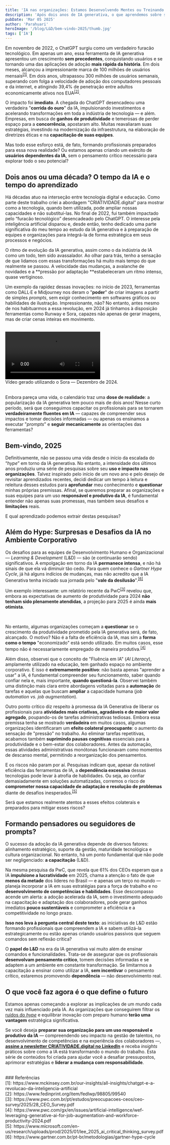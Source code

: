```yaml
---
title: 'IA nas organizações: Estamos Desenvolvendo Mentes ou Treinando Seguidores de Prompts?'
description: 'Após dois anos de IA generativa, o que aprendemos sobre seu impacto no desenvolvimento humano?'
pubDate: 'Mar 05 2025'
author: 'Parahuari'
heroImage: '/blog/L&D/bem-vindo-2025/thumb.jpg'
tags: ['IA']
---
```


Em novembro de 2022, o ChatGPT surgiu como um verdadeiro furacão tecnológico. Em apenas um ano, essa ferramenta de IA generativa apresentou um crescimento **sem precedentes**, conquistando usuários e se tornando uma das aplicações de adoção **mais rápida da história**. Em dois meses, alcançou a impressionante marca de 100 milhões de usuários mensais<sup>[[1]](#1)</sup>. Em dois anos, ultrapassou 300 milhões de usuários semanais, superando com folga a velocidade de adoção dos computadores pessoais e da internet, e atingindo 39,4% de penetração entre adultos economicamente ativos nos EUA<sup>[[2]](#2)</sup>.

O impacto foi **imediato**. A chegada do ChatGPT desencadeou uma verdadeira "**corrida do ouro**" da IA, impulsionando investimentos e acelerando transformações em toda a indústria de tecnologia — e além. Empresas, em busca de **ganhos de produtividade** e temerosas de perder espaço para a **concorrência**, apostaram alto. Muitas reavaliaram suas estratégias, investindo na modernização da infraestrutura, na elaboração de diretrizes éticas e na **capacitação de suas equipes**. 

Mas todo esse esforço está, de fato, formando profissionais preparados para essa nova realidade? Ou estamos apenas criando um exército de **usuários dependentes da IA**, sem o pensamento crítico necessário para explorar todo o seu potencial?

## Dois anos ou uma década? O tempo da IA e o tempo do aprendizado
Há décadas atuo na interseção entre tecnologia digital e educação. Como parte deste trabalho criei a abordagem "CRIATIVIDADE.digital" para mostrar como a tecnologia, quando bem utilizada, pode ampliar nossas capacidades e não substituí-las. No final de 2022, fui também impactado pelo “furacão tecnológico” desencadeado pelo ChatGPT. O interesse pela inteligência artificial disparou e, desde então, tenho dedicado uma parte significativa do meu tempo ao estudo da IA generativa e à preparação de equipes e organizações para integrá-la de forma estratégica em seus processos e negócios.

O ritmo de evolução da IA generativa, assim como o da indústria de IA como um todo, tem sido avassalador. Ao olhar para trás, tenho a sensação de que lidamos com essas transformações há muito mais tempo do que realmente se passou. A velocidade das mudanças, a avalanche de novidades e a **pressão por adaptação **estabeleceram um ritmo intenso, quase vertiginoso. 

Um exemplo da rapidez dessas inovações: no início de 2023, ferramentas como DALL·E e Midjourney nos deram o "**poder**" de criar imagens a partir de simples *prompts*, sem exigir conhecimento em softwares gráficos ou habilidades de ilustração. Impressionante, não? No entanto, antes mesmo de nos habituarmos a essa revolução, em 2024 já tínhamos à disposição ferramentas como Runway e Sora, capazes não apenas de gerar imagens, mas de criar cenas inteiras em movimento.  

<center>
<Imagem img='/blog/L&D/bem-vindo-2025/super-dog-midjourney-feb2023.png' caption='Imagem gerada utilizando o MidJourney — Fevereiro de 2023.' />
</center>

<br />
<video class="h-full w-full object-cover" loop="" autoplay="" playsinline=""><source type="video/mp4" src="https://cdn.openai.com/sora/landing-page/md/013-20241205_1850_Loop Video_loop_01jecxzmtfesctgnq085gj8cab.mp4.mp4" />
</video>
<figcaption class="figure-caption text-center mt-2">Vídeo gerado utilizando o Sora — Dezembro de 2024.</figcaption>
<br />

Embora pareça uma vida, o calendário traz uma **dose de realidade**: a popularização da IA generativa tem pouco mais de dois anos! Nesse curto período, será que conseguimos capacitar os profissionais para se tornarem **verdadeiramente fluentes em IA** — capazes de compreender seus impactos e tomar decisões informadas — ou apenas os ensinamos a executar "*prompts*" e **seguir mecanicamente** as orientações das ferramentas?

## Bem-vindo, 2025
Definitivamente, não se passou uma vida desde o início da escalada do “*hype*” em torno da IA generativa. No entanto, a intensidade dos últimos anos produziu uma série de pesquisas sobre seu **uso e impacto nas organizações**. Talvez inspirado pelo início de um novo ano e pelo desejo de revisitar  aprendizados recentes, decidi dedicar um tempo à leitura e releitura desses estudos para **aprofundar** meu conhecimento e **questionar** minhas próprias premissas. Afinal, se queremos preparar as organizações e suas equipes para um uso **responsável e produtivo da IA**, é fundamental entender não apenas suas promessas, mas também seus desafios e **limitações** reais.

E qual aprendizado podemos extrair destas pesquisas?

## Além do Hype: Surpresas e Desafios da IA no Ambiente Corporativo
Os desafios para as equipes de Desenvolvimento Humano e Organizacional — *Learning & Development* (L&D) — são (e continuarão sendo) significativos. A empolgação em torno da IA **permanece intensa**, e não há sinais de que ela vá diminuir tão cedo. Para quem conhece o *Gartner Hype Cycle*, já há alguns indícios de mudanças, mas não acredito que a IA Generativa tenha iniciado sua jornada pelo "**vale da desilusão**".<sup>[[6]](#6)</sup>

Um exemplo interessante: um relatório recente da PwC<sup>[[3]](#3)</sup> revelou que, embora as expectativas de aumento de produtividade para 2024 **não tenham sido plenamente atendidas**, a projeção para 2025 é ainda **mais otimista**.
 
<center>
<Imagem img='/blog/L&D/bem-vindo-2025/PwC-expectativa-e-realidade.png' caption='PwC — 28ª CEO Survey.' />
</center>
<br />

No entanto, algumas organizações começam a **questionar** se o crescimento da produtividade prometido pela IA generativa será, de fato, alcançado. O motivo? Não é a falta de eficiência da IA, mas sim a **forma como o tempo** "economizado" está sendo utilizado. Em muitos casos, esse tempo não é necessariamente empregado de maneira produtiva.<sup>[[4]](#4)</sup>

Além disso, observei que o conceito de "Fluência em IA" (*AI Literacy*), amplamente utilizado na educação, tem ganhado espaço no ambiente corporativo. E isso é **extremamente positivo**: não basta apenas "aprender a usar" a IA, é fundamental compreender seu funcionamento, saber quando confiar nela e, mais importante, **quando questioná-la**. Observei também uma distinção mais clara entre abordagens voltadas para a **automação** de tarefas e aquelas que buscam **ampliar** a capacidade humana (*job automation vs. job augmentation*).

Outro ponto crítico diz respeito à promessa da IA Generativa de liberar os profissionais para **atividades mais criativas, agradáveis e de maior valor agregado**, poupando-os de tarefas administrativas tediosas. Embora essa premissa tenha se mostrado **verdadeira** em muitos casos, algumas organizações identificaram um **efeito colateral preocupante**: o aumento da sensação de "pressão" no trabalho. Ao eliminar tarefas repetitivas, acabamos também **suprimindo pausas cognitivas** essenciais para a produtividade e o bem-estar dos colaboradores. Antes da automação, essas atividades administrativas monótonas funcionavam como momentos de descanso mental, permitindo a reorganização dos pensamentos.

E os riscos não param por aí. Pesquisas indicam que, apesar da notável eficiência das ferramentas de IA, a **dependência excessiva** dessas tecnologias pode levar à atrofia de habilidades. Ou seja, ao confiar demasiadamente em soluções automatizadas, corremos o risco de **comprometer nossa capacidade de adaptação e resolução de problemas** diante de desafios inesperados.<sup>[[5]](#5)</sup>

Será que estamos realmente atentos a esses efeitos colaterais e preparados para mitigar esses riscos?

## Formando pensadores ou seguidores de prompts?
O sucesso da adoção da IA generativa depende de diversos fatores: alinhamento estratégico, suporte da gestão, maturidade tecnológica e cultura organizacional. No entanto, há um ponto fundamental que não pode ser negligenciado: **a capacitação** (L&D).

Na mesma pesquisa da PwC, que revela que 61% dos CEOs esperam que a IA **impulsione a lucratividade** em 2025, chama a atenção o fato de que **menos da metade** dos líderes no Brasil — e apenas um terço no mundo — planeja incorporar a IA em suas estratégias para a força de trabalho e no **desenvolvimento de competências e habilidades**. Esse descompasso acende um alerta: a adoção acelerada da IA, sem o investimento adequado na capacitação e adaptação dos colaboradores, pode gerar ganhos imediatos **pouco sustentáveis** e comprometer a eficiência e a competitividade no longo prazo.

**Isso nos leva à pergunta central deste texto**: as iniciativas de L&D estão formando profissionais que compreendem a IA e sabem utilizá-la estrategicamente ou estão apenas criando usuários passivos que seguem comandos sem reflexão crítica?

O **papel do L&D** na era da IA generativa vai muito além de ensinar comandos e funcionalidades. Trata-se de assegurar que os profissionais **desenvolvam pensamento crítico**, tomem decisões informadas e se adaptem a um ambiente em constante transformação. Se limitarmos a capacitação a ensinar como utilizar a IA, **sem incentivar** o pensamento crítico, estaremos promovendo **dependência** — não desenvolvimento real.

## O que você faz agora é o que define o futuro
Estamos apenas começando a explorar as implicações de um mundo cada vez mais influenciado pela IA. As organizações que conseguirem filtrar os [ruídos do *hype*](https://www.linkedin.com/pulse/bolha-da-ia-est%C3%A1-prestes-estourar-parahuari-branco-parau--p3tne/) e equilibrar inovação com preparo humano **terão uma vantagem** estratégica significativa.

Se você deseja **preparar sua organização para um uso responsável e produtivo da IA** — compreendendo seu impacto na gestão de talentos, no desenvolvimento de competências e na experiência dos colaboradores —, **[assine a newsletter CRIATIVIDADE.digital no LinkedIn](https://www.linkedin.com/newsletters/7086859148390260736/)** e receba *insights* práticos sobre como a IA está transformando o mundo do trabalho. Esta série de conteúdos foi criada para ajudar você a desafiar pressupostos, aprimorar estratégias e **liderar a mudança com responsabilidade**.

<Parau />
<br />
### Referências
<div id="1">[1]: https://www.mckinsey.com.br/our-insights/all-insights/chatgpt-e-a-revolucao-da-inteligencia-artificial</div>
<div id="2">[2]: https://www.fedinprint.org/item/fedlwp/98805/99540</div>
<div id="3">[3]: https://www.pwc.com.br/pt/estudos/preocupacoes-ceos/ceo-survey/2025/28_CEO_Survey.pdf</div>
<div id="4">[4]: https://www.pwc.com/gx/en/issues/artificial-intelligence/wef-leveraging-generative-ai-for-job-augmentation-and-workforce-productivity-2024.pdf</div>
<div id="5">[5]: https://www.microsoft.com/en-us/research/uploads/prod/2025/01/lee_2025_ai_critical_thinking_survey.pdf</div>
<div id="6">[6]: https://www.gartner.com.br/pt-br/metodologias/gartner-hype-cycle</div>
